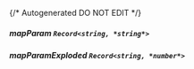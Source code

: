 {/* Autogenerated DO NOT EDIT  */}
##### **mapParam** `Record<string, *string*>`

##### **mapParamExploded** `Record<string, *number*>`

